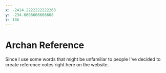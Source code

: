 ```yaml
---
x: -2414.2222222222263
y: -234.6666666666668
z: 186
---
```


# Archan Reference
Since I use some words that might be unfamiliar to people I've decided to create
reference notes right here on the website.
